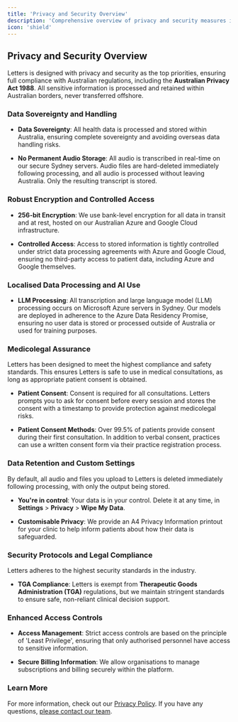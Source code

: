 ```yaml
---
title: 'Privacy and Security Overview'  
description: 'Comprehensive overview of privacy and security measures in Letters'  
icon: 'shield'  
---
```


## Privacy and Security Overview

Letters is designed with privacy and security as the top priorities, ensuring full compliance with Australian regulations, including the **Australian Privacy Act 1988**. All sensitive information is processed and retained within Australian borders, never transferred offshore.

### Data Sovereignty and Handling

* **Data Sovereignty**: All health data is processed and stored within Australia, ensuring complete sovereignty and avoiding overseas data handling risks.

* **No Permanent Audio Storage**: All audio is transcribed in real-time on our secure Sydney servers. Audio files are hard-deleted immediately following processing, and all audio is processed without leaving Australia. Only the resulting transcript is stored.

### **Robust Encryption and Controlled Access**

* **256-bit Encryption**: We use bank-level encryption for all data in transit and at rest, hosted on our Australian Azure and Google Cloud infrastructure.

* **Controlled Access**: Access to stored information is tightly controlled under strict data processing agreements with Azure and Google Cloud, ensuring no third-party access to patient data, including Azure and Google themselves.

### **Localised Data Processing and AI Use**

* **LLM Processing**: All transcription and large language model (LLM) processing occurs on Microsoft Azure servers in Sydney. Our models are deployed in adherence to the Azure Data Residency Promise, ensuring no user data is stored or processed outside of Australia or used for training purposes.

### Medicolegal Assurance

Letters has been designed to meet the highest compliance and safety standards. This ensures Letters is safe to use in medical consultations, as long as appropriate patient consent is obtained.

* **Patient Consent**: Consent is required for all consultations. Letters prompts you to ask for consent before every session and stores the consent with a timestamp to provide protection against medicolegal risks.

* **Patient Consent Methods**: Over 99.5% of patients provide consent during their first consultation. In addition to verbal consent, practices can use a written consent form via their practice registration process.

### Data Retention and Custom Settings

By default, all audio and files you upload to Letters is deleted immediately following processing, with only the output being stored.&#x20;

* **You're in control**: Your data is in your control. Delete it at any time, in **Settings** > **Privacy** > **Wipe My Data**.

* **Customisable Privacy**: We provide an A4 Privacy Information printout for your clinic to help inform patients about how their data is safeguarded.

### Security Protocols and Legal Compliance

Letters adheres to the highest security standards in the industry.

* **TGA Compliance**: Letters is exempt from **Therapeutic Goods Administration (TGA)** regulations, but we maintain stringent standards to ensure safe, non-reliant clinical decision support.

### Enhanced Access Controls

* **Access Management**: Strict access controls are based on the principle of 'Least Privilege', ensuring that only authorised personnel have access to sensitive information.

* **Secure Billing Information**: We allow organisations to manage subscriptions and billing securely within the platform.

### Learn More

For more information, check out our [Privacy Policy](https://letters.app/privacy). If you have any questions, [please contact our team](mailto:support@letters.app.).